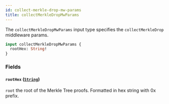 ```yaml
---
id: collect-merkle-drop-mw-params
title: collectMerkleDropMwParams
---
```



The `collectMerkleDropMwParams` input type specifies the `collectMerkleDrop` middleware params.

```graphql
input collectMerkleDropMwParams {
  rootHex: String!
}
```


### Fields

#### `rootHex` ([`String`](/reference/scalars/string))

`root` the root of the Merkle Tree proofs. Formatted in hex string with 0x prefix.




